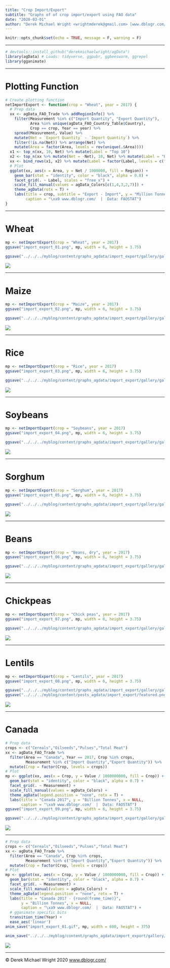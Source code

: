 ```yaml
---
title: "Crop Import/Export"
subtitle: "Graphs of of crop import/export using FAO data"
date: "2020-03-01"
author: "Derek Michael Wright <wrightmderek@gmail.com> [www.dblogr.com/](https://dblogr.netlify.com/) [-Image Gallery-](https://dblogr.netlify.app/graphs_agdata/import_export/)"
---
```


```r
knitr::opts_chunk$set(echo = TRUE, message = F, warning = F)
```

---

```r
# devtools::install_github("derekmichaelwright/agData")
library(agData) # Loads: tidyverse, ggpubr, ggbeeswarm, ggrepel
library(gganimate)
```

---

# Plotting Function

```r
# Create plotting function
netImportExport <- function(crop = "Wheat", year = 2017) {
  # Prep data
  xx <- agData_FAO_Trade %>% addRegionInfo() %>%
    filter(Measurement %in% c("Import Quantity", "Export Quantity"), 
           Area %in% unique(agData_FAO_Country_Table$Country),
           Crop == crop, Year == year) %>%
    spread(Measurement, Value) %>%
    mutate(Net = `Export Quantity` - `Import Quantity`) %>%
    filter(!is.na(Net)) %>% arrange(Net) %>%
    mutate(Area = factor(Area, levels = rev(unique(.$Area))))
  x1 <- top_n(xx, 10, Net) %>% mutate(Label = "Top 10")
  x2 <- top_n(xx %>% mutate(Net = -Net), 10, Net) %>% mutate(Label = "Bottom 10", Net = -Net)
  xx <- bind_rows(x1, x2) %>% mutate(Label = factor(Label, levels = c("Top 10", "Bottom 10")))
  # Plot
  ggplot(xx, aes(x = Area, y = Net / 1000000, fill = Region)) + 
    geom_bar(stat = "identity", color = "black", alpha = 0.8) +
    facet_grid(. ~ Label, scales = "free_x") +
    scale_fill_manual(values = agData_Colors[c(1,4,3,2,7)]) +
    theme_agData(rotx = T) + 
    labs(title = crop, subtitle = "Export - Import", y = "Million Tonnes", x = NULL,
         caption = "\xa9 www.dblogr.com/  |  Data: FAOSTAT")
}
```

---

# Wheat

```r
mp <- netImportExport(crop = "Wheat", year = 2017)
ggsave("import_export_01.png", mp, width = 6, height = 3.75)
```

```r
ggsave("../../../myblog/content/graphs_agdata/import_export/gallery/gallery/import_export_01.png", mp, width = 6, height = 3.75)
```

![](import_export_01.png)

---

# Maize

```r
mp <- netImportExport(crop = "Maize", year = 2017)
ggsave("import_export_02.png", mp, width = 6, height = 3.75)
```

```r
ggsave("../../../myblog/content/graphs_agdata/import_export/gallery/gallery/import_export_02.png", mp, width = 6, height = 3.75)
```

![](import_export_02.png)

---

# Rice

```r
mp <- netImportExport(crop = "Rice", year = 2017)
ggsave("import_export_03.png", mp, width = 6, height = 3.75)
```

```r
ggsave("../../../myblog/content/graphs_agdata/import_export/gallery/gallery/import_export_03.png", mp, width = 6, height = 3.75)
```

![](import_export_03.png)

---

# Soybeans

```r
mp <- netImportExport(crop = "Soybeans", year = 2017)
ggsave("import_export_04.png", mp, width = 6, height = 3.75)
```

```r
ggsave("../../../myblog/content/graphs_agdata/import_export/gallery/gallery/import_export_04.png", mp, width = 6, height = 3.75)
```

![](import_export_04.png)

---

# Sorghum

```r
mp <- netImportExport(crop = "Sorghum", year = 2017)
ggsave("import_export_05.png", mp, width = 6, height = 3.75)
```

```r
ggsave("../../../myblog/content/graphs_agdata/import_export/gallery/gallery/import_export_05.png", mp, width = 6, height = 3.75)
```

![](import_export_05.png)

---

# Beans

```r
mp <- netImportExport(crop = "Beans, dry", year = 2017)
ggsave("import_export_06.png", mp, width = 6, height = 3.75)
```

```r
ggsave("../../../myblog/content/graphs_agdata/import_export/gallery/gallery/import_export_06.png", mp, width = 6, height = 3.75)
```

![](import_export_06.png)

---

# Chickpeas

```r
mp <- netImportExport(crop = "Chick peas", year = 2017)
ggsave("import_export_07.png", mp, width = 6, height = 3.75)
```

```r
ggsave("../../../myblog/content/graphs_agdata/import_export/gallery/gallery/import_export_07.png", mp, width = 6, height = 3.75)
```

![](import_export_07.png)

---

# Lentils

```r
mp <- netImportExport(crop = "Lentils", year = 2017)
ggsave("import_export_08.png", mp, width = 6, height = 3.75)
```

```r
ggsave("../../../myblog/content/graphs_agdata/import_export/gallery/gallery/import_export_08.png", mp, width = 6, height = 3.75)
ggsave("../../../myblog/content/posts_agdata/import_export/featured.png", mp, width = 6, height = 3.75)
```

![](import_export_08.png)

---

# Canada

```r
# Prep data
crops <- c("Cereals","Oilseeds","Pulses","Total Meat")
xx <- agData_FAO_Trade %>%
  filter(Area == "Canada", Year == 2017, Crop %in% crops,
         Measurement %in% c("Import Quantity","Export Quantity")) %>%
  mutate(Crop = factor(Crop, levels = crops))
# Plot
mp <- ggplot(xx, aes(x = Crop, y = Value / 1000000000, fill = Crop)) +
  geom_bar(stat = "identity", color = "black", alpha = 0.7) +
  facet_grid(. ~ Measurement) +
  scale_fill_manual(values = agData_Colors) +
  theme_agData(legend.position = "none", rotx = T) +
  labs(title = "Canada 2017", y = "Billion Tonnes", x = NULL,
       caption = "\xa9 www.dblogr.com/  |  Data: FAOSTAT")
ggsave("import_export_09.png", mp, width = 6, height = 3.75)
```

```r
ggsave("../../../myblog/content/graphs_agdata/import_export/gallery/gallery/import_export_09.png", mp, width = 6, height = 3.75)
```

![](import_export_09.png)

---

```r
# Prep data
crops <- c("Cereals","Oilseeds","Pulses","Total Meat")
xx <- agData_FAO_Trade %>%
  filter(Area == "Canada", Crop %in% crops,
         Measurement %in% c("Import Quantity","Export Quantity")) %>%
  mutate(Crop = factor(Crop, levels = crops))
# Plot
mp <- ggplot(xx, aes(x = Crop, y = Value / 1000000000, fill = Crop)) +
  geom_bar(stat = "identity", color = "black", alpha = 0.7) +
  facet_grid(. ~ Measurement) +
  scale_fill_manual(values = agData_Colors) +
  theme_agData(legend.position = "none", rotx = T) +
  labs(title = "Canada 2017 - {round(frame_time)}",
       y = "Billion Tonnes", x = NULL,
       caption = "\xa9 www.dblogr.com/  |  Data: FAOSTAT") +
  # gganimate specific bits
  transition_time(Year) +
  ease_aes('linear')
anim_save("import_export_01.gif", mp, width = 600, height = 375)
```

```r
anim_save("../../../myblog/content/graphs_agdata/import_export/gallery/gallery/import_export_01.gif", mp, width = 600, height = 375)
```

![](import_export_01.gif)

---

&copy; Derek Michael Wright 2020 [www.dblogr.com/](https://dblogr.netlify.com/)